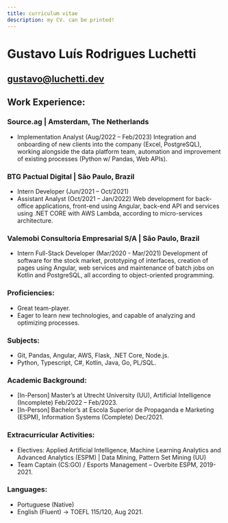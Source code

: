 ```yaml
---
title: curriculum vitae
description: my CV. can be printed!
---
```


# Gustavo Luís Rodrigues Luchetti
## gustavo@luchetti.dev

## Work Experience: 
### Source.ag | Amsterdam, The Netherlands
- Implementation Analyst (Aug/2022 – Feb/2023)
Integration and onboarding of new clients into the company (Excel, PostgreSQL),
working alongside the data platform team, automation and improvement of existing 
processes (Python w/ Pandas, Web APIs).  


### BTG Pactual Digital | São Paulo, Brazil
- Intern Developer (Jun/2021 – Oct/2021)
- Assistant Analyst (Oct/2021 – Jan/2022)
Web development for back-office applications, front-end using Angular, back-end API
and services using .NET CORE with AWS Lambda, according to micro-services architecture.

### Valemobi Consultoria Empresarial S/A | São Paulo, Brazil
- Intern Full-Stack Developer (Mar/2020 - Mar/2021)
Development of software for the stock market, prototyping of interfaces, creation of
pages using Angular, web services and maintenance of batch jobs on Kotlin and PostgreSQL, all according to object-oriented programming.

### Proficiencies: 
- Great team-player.
- Eager to learn new technologies, and capable of analyzing and optimizing processes.
### Subjects:
- Git, Pandas, Angular, AWS, Flask, .NET Core, Node.js.
- Python, Typescript, C#, Kotlin, Java, Go, PL/SQL. 
 
### Academic Background:
- [In-Person] Master’s at Utrecht University (UU), 
Artificial Intelligence (Incomplete) Feb/2022 – Feb/2023. 
- [In-Person] Bachelor’s at Escola Superior de Propaganda e Marketing (ESPM),
Information Systems (Complete) Dec/2021.

### Extracurricular Activities:
- Electives: Applied Artificial Intelligence, Machine Learning Analytics and Advanced Analytics (ESPM) | Data Mining, Pattern Set Mining (UU)
- Team Captain (CS:GO) / Esports Management – Overbite ESPM, 2019-2021.
 
### Languages: 
- Portuguese (Native)
- English (Fluent) -> TOEFL 115/120, Aug 2021.	
